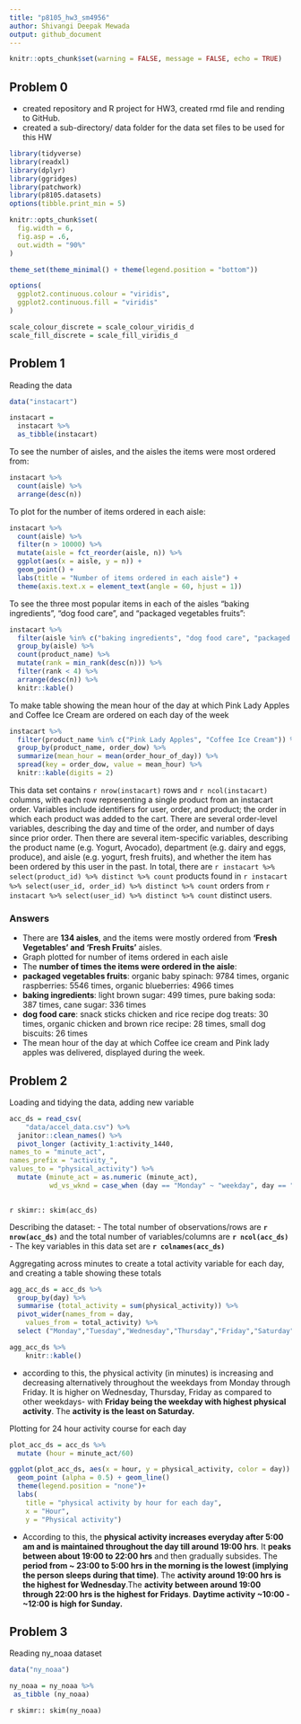 ```yaml
---
title: "p8105_hw3_sm4956"
author: Shivangi Deepak Mewada
output: github_document
---
```


```r
knitr::opts_chunk$set(warning = FALSE, message = FALSE, echo = TRUE)
```

## Problem 0
* created repository and R project for HW3, created rmd file and rending to GitHub. 
* created a sub-directory/ data folder for the data set files to be used for this HW

```r
library(tidyverse)
library(readxl)
library(dplyr)
library(ggridges)
library(patchwork)
library(p8105.datasets)
options(tibble.print_min = 5)

knitr::opts_chunk$set(
  fig.width = 6,
  fig.asp = .6,
  out.width = "90%"
)

theme_set(theme_minimal() + theme(legend.position = "bottom"))

options(
  ggplot2.continuous.colour = "viridis",
  ggplot2.continuous.fill = "viridis"
)

scale_colour_discrete = scale_colour_viridis_d
scale_fill_discrete = scale_fill_viridis_d
```

## Problem 1

Reading the data
```r
data("instacart")

instacart = 
  instacart %>% 
  as_tibble(instacart)
```

To see the number of aisles, and the aisles the items were most ordered from:
```r
instacart %>% 
  count(aisle) %>% 
  arrange(desc(n))
```

To plot for the number of items ordered in each aisle: 
```r
instacart %>% 
  count(aisle) %>% 
  filter(n > 10000) %>% 
  mutate(aisle = fct_reorder(aisle, n)) %>% 
  ggplot(aes(x = aisle, y = n)) + 
  geom_point() + 
  labs(title = "Number of items ordered in each aisle") +
  theme(axis.text.x = element_text(angle = 60, hjust = 1))
```

To see the three most popular items in each of the aisles “baking ingredients”, “dog food care”, and “packaged vegetables fruits”:
```r
instacart %>% 
  filter(aisle %in% c("baking ingredients", "dog food care", "packaged vegetables fruits")) %>%
  group_by(aisle) %>% 
  count(product_name) %>% 
  mutate(rank = min_rank(desc(n))) %>% 
  filter(rank < 4) %>% 
  arrange(desc(n)) %>%
  knitr::kable()
```

To make table showing the mean hour of the day at which Pink Lady Apples and Coffee Ice Cream are ordered on each day of the week
```r
instacart %>%
  filter(product_name %in% c("Pink Lady Apples", "Coffee Ice Cream")) %>%
  group_by(product_name, order_dow) %>%
  summarize(mean_hour = mean(order_hour_of_day)) %>%
  spread(key = order_dow, value = mean_hour) %>%
  knitr::kable(digits = 2)
```

This data set contains `r nrow(instacart)` rows and `r ncol(instacart)` columns, with each row representing a single product from an instacart order. Variables include identifiers for user, order, and product; the order in which each product was added to the cart. There are several order-level variables, describing the day and time of the order, and number of days since prior order. Then there are several item-specific variables, describing the product name (e.g. Yogurt, Avocado), department (e.g. dairy and eggs, produce), and aisle (e.g. yogurt, fresh fruits), and whether the item has been ordered by this user in the past. In total, there are `r instacart %>% select(product_id) %>% distinct %>% count` products found in `r instacart %>% select(user_id, order_id) %>% distinct %>% count` orders from `r instacart %>% select(user_id) %>% distinct %>% count` distinct users.

### Answers
* There are **134 aisles**, and the items were mostly ordered from **'Fresh Vegetables' and 'Fresh Fruits'** aisles.
* Graph plotted for number of items ordered in each aisle
* The **number of times the items were ordered in the aisle**:
 - **packaged vegetables fruits**: organic baby spinach: 9784 times, organic raspberries: 5546 times, organic blueberries: 4966 times
 - **baking ingredients**: light brown sugar: 499 times, pure baking soda: 387 times, cane sugar: 336 times
 - **dog food care**: snack sticks chicken and rice recipe dog treats: 30 times, organic chicken and brown rice recipe: 28 times, small dog biscuits: 26 times 
* The mean hour of the day at which Coffee ice cream and Pink lady apples was delivered, displayed during the week.

## Problem 2

Loading and tidying the data, adding new variable

```r
acc_ds = read_csv(
    "data/accel_data.csv") %>%
  janitor::clean_names() %>%
  pivot_longer (activity_1:activity_1440,
names_to = "minute_act",
names_prefix = "activity_",
values_to = "physical_activity") %>%
  mutate (minute_act = as.numeric (minute_act),
          wd_vs_wknd = case_when (day == "Monday" ~ "weekday", day == "Tuesday" ~ "weekday", day == "Wednesday" ~ "weekday", day == "Thursday" ~ "weekday", day == "Friday" ~ "weekday", day == "Saturday" ~ "weekend",day == "Sunday" ~ "weekend"))
 
```

`r skimr:: skim(acc_ds)`

Describing the dataset:
- The total number of observations/rows are **`r nrow(acc_ds)`** and the total number of variables/columns are **`r ncol(acc_ds)`**
- The key variables in this data set are **`r colnames(acc_ds)`**

Aggregating across minutes to create a total activity variable for each day, and creating a table showing these totals
```r
agg_acc_ds = acc_ds %>%
  group_by(day) %>%
  summarise (total_activity = sum(physical_activity)) %>%
  pivot_wider(names_from = day,
    values_from = total_activity) %>%
  select ("Monday","Tuesday","Wednesday","Thursday","Friday","Saturday","Sunday")

agg_acc_ds %>%
    knitr::kable()
```

* according to this, the physical activity (in minutes) is increasing and decreasing alternatively throughout the weekdays from Monday through Friday. It is higher on Wednesday, Thursday, Friday as compared to other weekdays- with **Friday being the weekday with highest physical activity**. The **activity is the least on Saturday.** 

Plotting for 24 hour activity course for each day
```r
plot_acc_ds = acc_ds %>%
  mutate (hour = minute_act/60)

ggplot(plot_acc_ds, aes(x = hour, y = physical_activity, color = day)) + 
  geom_point (alpha = 0.5) + geom_line()
  theme(legend.position = "none")+
  labs(
    title = "physical activity by hour for each day",
    x = "Hour",
    y = "Physical activity")
```

* According to this, the **physical activity increases everyday after 5:00 am and is maintained throughout the day till around 19:00 hrs**. It **peaks between about 19:00 to 22:00 hrs** and then gradually subsides. The **period from ~ 23:00 to 5:00 hrs in the morning is the lowest (implying the person sleeps during that time)**. The **activity around 19:00 hrs is the highest for Wednesday**.The **activity between around 19:00 through 22:00 hrs is the highest for Fridays**. **Daytime activity ~10:00 - ~12:00 is high for Sunday.**

## Problem 3

Reading ny_noaa dataset
```r
data("ny_noaa")

ny_noaa = ny_noaa %>%
 as_tibble (ny_noaa)
```
`r skimr:: skim(ny_noaa)`
